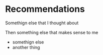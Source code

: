 # Recommendations

Somethign else that I thought about

Then something else that makes sense to me

- somethign else
- another thing
